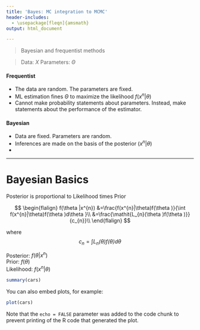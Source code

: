 ```yaml
---
title: 'Bayes: MC integration to MCMC'
header-includes:
  - \usepackage[fleqn]{amsmath}
output: html_document

---
```

  

>  Bayesian      and       frequentist methods  

> Data: $X$        Parameters: $\Theta$



#### Frequentist

* The data are random.  The parameters are fixed.
* ML estimation fines $\Theta$ to maximize the likelihood $f(x^{n}|\theta)$
* Cannot make probability statements about parameters.  Instead, make statements about the performance of the estimator.



#### Bayesian

* Data are fixed. Parameters are random.
* Inferences are made on the basis of the posterior $(x^{n}|\theta)$
* 



*****
######

# Bayesian Basics

Posterior is proportional to Likelihood times Prior  

$$
\begin{flalign}
f(\theta |x^{n}) &=\frac{f(x^{n}|\theta)f(\theta )}{\int f(x^{n}|\theta)f(\theta )d\theta }\\
&=\frac{\mathit{L_{n}(\theta )f(\theta )}}{c_{n}}\\
\end{flalign}
$$

where 
$$
c_{n}=\int{\mathit{L_{n}(\theta )f(\theta )}}d\theta 
$$

Posterior: $f(\theta |x^{n})$  
Prior:  $f(\theta )$  
Likelihood:  $f(x^{n}|\theta)$  










```r
summary(cars)
```

You can also embed plots, for example:

```r
plot(cars)
```

Note that the `echo = FALSE` parameter was added to the code chunk to prevent printing of the R code that generated the plot.
